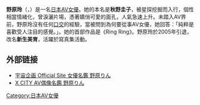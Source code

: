 {{AV女優
|名前=野原 りん
|ふりがな=のはら りん
|画像ファイル=
|画像コメント=
|別名=秋野圭子
|愛称=
|生年=1983
|生月=12
|生日=31
|没年=
|没月=
|没日=
|出身地={{JPN}}
|血液型=AB型
|時点=
|身長=164
|体重=
|バスト=83
|ウエスト=59
|ヒップ=87
|カップ=F-65
|身体備考=
|ジャンル=
|モデル内容=
|AV出演期間=2003年
|活動備考=
|他の活動=
|その他=
}}
{{Japanese|japanese=野原 りん|kana=のはら りん|romaji=Nohara Rin}}

'''野原玲'''（{{lang-ja|野原 りん}}，{{bd|1983年|12月31日|catIdx=Nohara, Rin}}）是一名[[日本|日本]][[AV女優|AV女優]]。她的本名是'''秋野圭子'''，被星探挖掘而入行，個性相當情緒化，曾淚灑片場，憑著嬌俏可愛的面孔，人氣急速上升。未踏入AV界前，野原玲沒有任何[[口交|口交]]的經驗，當被問到為何要從事AV女優，她回答：「純粹是喜歡受人注目的感覺。」。她的首部作品是《Ring Ring》。野原玲於2005年引退，改名'''新生美育'''，活躍於寫真集活動。

== 外部链接 ==
* [https://web.archive.org/web/20070927100614/http://home.uchu.co.jp/girls/detail.php?gid=397 宇宙企画 Official Site 女優名鑑 野原りん]
* [http://xcity.jp/idol/detail/?id=2242 X CITY AV偶像名鑑 野原りん] {{Wayback|url=http://xcity.jp/idol/detail/?id=2242 |date=20190630232625 }}

{{DEFAULTSORT:Nohara, Rin}}
[[Category:日本AV女優|Category:日本AV女優]]


{{Pornstar-stub}}